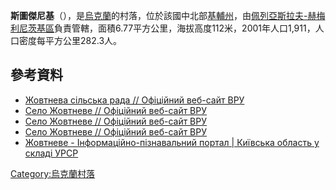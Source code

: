 {{coord|50|12|19|N|31|36|58|E|scale:30000|display=title}}

'''斯圖傑尼基'''（{{lang-uk|Студеники}}），是[[烏克蘭|烏克蘭]]的村落，位於該國中北部[[基輔州|基輔州]]，由[[佩列亞斯拉夫-赫梅利尼茨基區|佩列亞斯拉夫-赫梅利尼茨基區]]負責管轄，面積6.77平方公里，海拔高度112米，2001年人口1,911，人口密度每平方公里282.3人。

==參考資料==
*[http://w1.c1.rada.gov.ua/pls/z7502/A007?rdat1=12.09.2011&rf7691=1352 Жовтнева сільська рада // Офіційний веб-сайт ВРУ]{{dead link|date=2018年3月 |bot=InternetArchiveBot |fix-attempted=yes }}
*[http://w1.c1.rada.gov.ua/pls/z7502/A005?rdat1=12.09.2011&rf7571=16265 Село Жовтневе // Офіційний веб-сайт ВРУ]{{dead link|date=2018年3月 |bot=InternetArchiveBot |fix-attempted=yes }}
*[http://w1.c1.rada.gov.ua/pls/z7502/A005?rdat1=12.09.2011&rf7571=16265 Село Жовтневе // Офіційний веб-сайт ВРУ]{{dead link|date=2018年3月 |bot=InternetArchiveBot |fix-attempted=yes }}
*[http://w1.c1.rada.gov.ua/pls/z7502/A005?rdat1=12.09.2011&rf7571=16265 Село Жовтневе // Офіційний веб-сайт ВРУ]{{dead link|date=2018年3月 |bot=InternetArchiveBot |fix-attempted=yes }}
* [https://web.archive.org/web/20130405043117/http://imsu-kyiv.com/msta-sela-kivsko-oblast/perejaslav-hmelnyckyj-rajon/zhovtneve.html Жовтневе - Інформаційно-пізнавальний портал | Київська область у складі УРСР] 

{{Ukraine-geo-stub}}
[[Category:烏克蘭村落|Category:烏克蘭村落]]